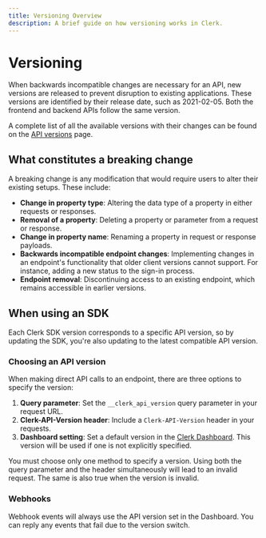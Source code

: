 ```yaml
---
title: Versioning Overview
description: A brief guide on how versioning works in Clerk.
---
```


# Versioning

When backwards incompatible changes are necessary for an API, new versions are released to prevent disruption to existing applications. These versions are identified by their release date, such as 2021-02-05. Both the frontend and backend APIs follow the same version.

A complete list of all the available versions with their changes can be found on the [API versions](/docs/backend-requests/versioning/available-versions) page.

## What constitutes a breaking change

A breaking change is any modification that would require users to alter their existing setups. These include:

- **Change in property type**: Altering the data type of a property in either requests or responses.
- **Removal of a property**: Deleting a property or parameter from a request or response.
- **Change in property name**: Renaming a property in request or response payloads.
- **Backwards incompatible endpoint changes**: Implementing changes in an endpoint's functionality that older client versions cannot support. For instance, adding a new status to the sign-in process.
- **Endpoint removal**: Discontinuing access to an existing endpoint, which remains accessible in earlier versions.

## When using an SDK

Each Clerk SDK version corresponds to a specific API version, so by updating the SDK, you're also updating to the latest compatible API version.

### Choosing an API version

When making direct API calls to an endpoint, there are three options to specify the version:

1. **Query parameter**: Set the `__clerk_api_version` query parameter in your request URL.
2. **Clerk-API-Version header**: Include a `Clerk-API-Version` header in your requests.
3. **Dashboard setting**: Set a default version in the [Clerk Dashboard](https://dashboard.clerk.com/last-active?path=api-keys). This version will be used if one is not explicitly specified.

<Callout type="error">
  You must choose only one method to specify a version. Using both the query parameter and the header simultaneously will lead to an invalid request. 
  The same is also true when the version is invalid. 
</Callout>

### Webhooks

Webhook events will always use the API version set in the Dashboard. You can reply any events that fail due to the version switch.
